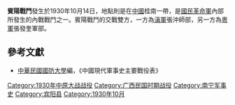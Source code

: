 {{Infobox Military Conflict|
campaign=|
image=|
caption=|
conflict=賓陽戰鬥|
date=1930年10月14日|
place=[[中國|中國]]桂南|
result=11日黃紹雄在港通電主張息戰，兩軍停止戰鬥|
combatant1=滇軍|
combatant2=粵軍| 
commander1=[[張沖|張沖]]|
commander2=[[張發奎|張發奎]]|
strength1=|
strength2=|
casualties1=|
casualties2=|
}}

'''賓陽戰鬥'''發生於1930年10月14日，地點則是在[[中國|中國]]桂南一帶，是[[國民革命軍|國民革命軍]]內部所發生的內戰戰鬥之一。賓陽戰鬥的交戰雙方，一方為[[滇軍|滇軍]]張沖師部，另一方為[[粵軍|粵軍]]張發奎軍部。

==參考文獻==
*[[中華民國|中華民國]][[國防大學_(臺灣)|國防大學]]編，《中國現代軍事史主要戰役表》

{{中原大戰}}

[[Category:1930年中原大战战役|Category:1930年中原大战战役]]
[[Category:广西民国时期战役|Category:广西民国时期战役]]
[[Category:南宁军事史|Category:南宁军事史]]
[[Category:宾阳县|Category:宾阳县]]
[[Category:1930年10月|Category:1930年10月]]